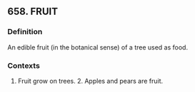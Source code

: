## 658. FRUIT
### Definition
An edible fruit (in the botanical sense) of a tree used as food.

### Contexts
1. Fruit grow on trees. 2. Apples and pears are fruit.

